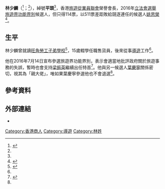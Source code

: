 {{Multiple issues|
{{Expand|time=2016-09-08T05:13:35+00:00}}
{{Expert|time=2016-09-08}}}}

'''林少麟'''（{{lang-en|'''Lam Siu Lun'''}}<ref name=info>{{Cite web|url=http://www.elections.gov.hk/legco2016/pdf/intro_to_can/M_M%201.pdf|title=旅遊界功能界別候選人簡介|accessdate=2016-09-08|work=2016立法會選舉|archive-date=2018-11-22|archive-url=https://web.archive.org/web/20181122234536/https://www.elections.gov.hk/legco2016/pdf/intro_to_can/M_M%201.pdf|dead-url=no}}</ref>；{{bd|1960年}}<ref name=info/>），綽號'''平頭'''<ref name=info/>，香港[[旅遊從業員聯會|旅遊從業員聯會]]榮譽會長，2016年[[2016年香港立法會選舉|立法會選舉]][[旅遊界功能界別|旅遊界功能界別]]候選人，但只得114票，以511票差距敗給競逐連任的候選人[[姚思榮|姚思榮]]<ref>{{Cite web|url=http://hk.apple.nextmedia.com/news/art/20160906/19761811|title=力迫林健鋒　陳浩濂輸67票|date=2016-09-05|accessdate=2016-09-08|work=蘋果日報|archive-date=2017-10-08|archive-url=https://web.archive.org/web/20171008110145/http://hk.apple.nextmedia.com/news/art/20160906/19761811|dead-url=no}}</ref>。

== 生平 ==
林少麟曾就讀[[旺角勞工子弟學校|旺角勞工子弟學校]]<ref name=self>{{Cite web|url=http://www.hk01.com/%E7%AB%8B%E6%B3%95%E6%9C%83%E9%81%B8%E8%88%89/27057/%E8%87%AA%E7%88%86-%E7%B2%97%E9%AD%AF-%E6%9B%BE%E7%A0%B4%E7%94%A2-%E6%9C%89%E7%A7%81%E7%94%9F%E5%AD%90-%E6%9E%97%E5%B0%91%E9%BA%9F%E6%88%B0%E7%AB%8B%E6%9C%83%E6%97%85%E9%81%8A%E7%95%8C-%E5%94%94%E9%A9%9A%E8%BC%B8|title=自爆「粗魯、曾破產、有私生子」林少麟戰立會旅遊界：唔驚輸|date=2016-06-21|accessdate=2016-09-08|work=香港01|archive-date=2016-06-29|archive-url=https://web.archive.org/web/20160629192449/http://www.hk01.com/%E7%AB%8B%E6%B3%95%E6%9C%83%E9%81%B8%E8%88%89/27057/%E8%87%AA%E7%88%86-%E7%B2%97%E9%AD%AF-%E6%9B%BE%E7%A0%B4%E7%94%A2-%E6%9C%89%E7%A7%81%E7%94%9F%E5%AD%90-%E6%9E%97%E5%B0%91%E9%BA%9F%E6%88%B0%E7%AB%8B%E6%9C%83%E6%97%85%E9%81%8A%E7%95%8C-%E5%94%94%E9%A9%9A%E8%BC%B8|dead-url=no}}</ref>，15歲輟學任職售貨員，後來從事[[導遊|導遊]]工作<ref name=self/>。

他在2016年7月14日宣布參選旅遊界功能界別，表示會適當地批評政府關於旅遊事務的失誤，暫時也會支持[[梁振英|梁振英]]繼續出任特首<ref name=ming>{{Cite web|url=http://news.mingpao.com/ins/instantnews/web_tc/article/20160714/s00001/1468486137943|title=【立會選舉】林少麟參選旅遊界功能組別 自稱夠膽鬧政府 支持梁振英連任|date=2016-07-14|accessdate=2016-09-08|work=明報|archive-date=2017-03-05|archive-url=https://web.archive.org/web/20170305003046/http://news.mingpao.com/ins/instantnews/web_tc/article/20160714/s00001/1468486137943|dead-url=no}}</ref>。他與另一候選人[[葉慶寧|葉慶寧]]關係密切，視其為「親大佬」，唯如果葉慶寧參選他也不會退選<ref name=ming/>。

==參考資料==
<references />

==外部連結==
*{{facebook|lamsiulun.hongkong}}

{{DEFAULTSORT:L}}
[[Category:香港商人|Category:香港商人]]
[[Category:導遊|Category:導遊]]
[[Category:林姓|Category:林姓]]
